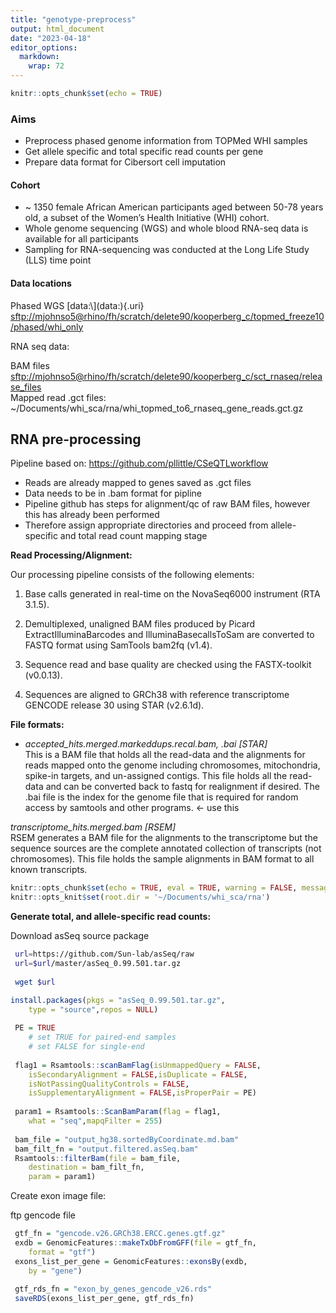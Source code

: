 ```yaml
---
title: "genotype-preprocess"
output: html_document
date: "2023-04-18"
editor_options: 
  markdown: 
    wrap: 72
---
```


```r
knitr::opts_chunk$set(echo = TRUE)
```

### Aims

-   Preprocess phased genome information from TOPMed WHI samples
-   Get allele specific and total specific read counts per gene
-   Prepare data format for Cibersort cell imputation

#### Cohort

-   \~ 1350 female African American participants aged between 50-78
    years old, a subset of the Women's Health Initiative (WHI) cohort.
-   Whole genome sequencing (WGS) and whole blood RNA-seq data is
    available for all participants
-   Sampling for RNA-sequencing was conducted at the Long Life Study
    (LLS) time point

#### Data locations

Phased WGS [data:\\](data:\){.uri}
[sftp://mjohnso5\@rhino/fh/scratch/delete90/kooperberg_c/topmed_freeze10/phased/whi_only](sftp://mjohnso5@rhino/fh/scratch/delete90/kooperberg_c/sct_rnaseq/release_files){.uri}

RNA seq data:

BAM files\
[sftp://mjohnso5\@rhino/fh/scratch/delete90/kooperberg_c/sct_rnaseq/release_files](sftp://mjohnso5@rhino/fh/scratch/delete90/kooperberg_c/sct_rnaseq/release_files){.uri}\
Mapped read .gct files:\
\~/Documents/whi_sca/rna/whi_topmed_to6_rnaseq_gene_reads.gct.gz

## RNA pre-processing

Pipeline based on: <https://github.com/pllittle/CSeQTLworkflow>

-   Reads are already mapped to genes saved as .gct files
-   Data needs to be in .bam format for pipline
-   Pipeline github has steps for alignment/qc of raw BAM files, however
    this has already been performed
-   Therefore assign appropriate directories and proceed from
    allele-specific and total read count mapping stage

**Read Processing/Alignment:**

Our processing pipeline consists of the following elements:

1.  Base calls generated in real-time on the NovaSeq6000 instrument (RTA
    3.1.5).

2.  Demultiplexed, unaligned BAM files produced by Picard
    ExtractIlluminaBarcodes and IlluminaBasecallsToSam are converted to
    FASTQ format using SamTools bam2fq (v1.4).

3.  Sequence read and base quality are checked using the FASTX-toolkit
    (v0.0.13).

4.  Sequences are aligned to GRCh38 with reference transcriptome GENCODE
    release 30 using STAR (v2.6.1d).

**File formats:**

-   *accepted_hits.merged.markeddups.recal.bam, .bai [STAR]*\
    This is a BAM file that holds all the read-data and the alignments
    for reads mapped onto the genome including chromosomes,
    mitochondria, spike-in targets, and un-assigned contigs. This file
    holds all the read-data and can be converted back to fastq for
    realignment if desired. The .bai file is the index for the genome
    file that is required for random access by samtools and other
    programs. \<- use this

*transcriptome_hits.merged.bam [RSEM]*\
RSEM generates a BAM file for the alignments to the transcriptome but
the sequence sources are the complete annotated collection of
transcripts (not chromosomes). This file holds the sample alignments in
BAM format to all known transcripts.

```r

knitr::opts_chunk$set(echo = TRUE, eval = TRUE, warning = FALSE, message = FALSE)
knitr::opts_knit$set(root.dir = '~/Documents/whi_sca/rna')

```

**Generate total, and allele-specific read counts:**

Download asSeq source package

```bash

 url=https://github.com/Sun-lab/asSeq/raw
 url=$url/master/asSeq_0.99.501.tar.gz
 
 wget $url

```

```r

install.packages(pkgs = "asSeq_0.99.501.tar.gz",
 	type = "source",repos = NULL)
 
 PE = TRUE 
 	# set TRUE for paired-end samples
 	# set FALSE for single-end
 
 flag1 = Rsamtools::scanBamFlag(isUnmappedQuery = FALSE,
 	isSecondaryAlignment = FALSE,isDuplicate = FALSE,
 	isNotPassingQualityControls = FALSE,
 	isSupplementaryAlignment = FALSE,isProperPair = PE)
 
 param1 = Rsamtools::ScanBamParam(flag = flag1,
 	what = "seq",mapqFilter = 255)
 
 bam_file = "output_hg38.sortedByCoordinate.md.bam"
 bam_filt_fn = "output.filtered.asSeq.bam"
 Rsamtools::filterBam(file = bam_file,
 	destination = bam_filt_fn,
 	param = param1)

```

Create exon image file:

ftp gencode file

```r


 gtf_fn = "gencode.v26.GRCh38.ERCC.genes.gtf.gz"
 exdb = GenomicFeatures::makeTxDbFromGFF(file = gtf_fn,
 	format = "gtf")
 exons_list_per_gene = GenomicFeatures::exonsBy(exdb,
 	by = "gene")
 
 gtf_rds_fn = "exon_by_genes_gencode_v26.rds"
 saveRDS(exons_list_per_gene, gtf_rds_fn)
```
